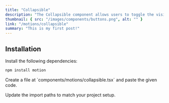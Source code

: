 ```yaml
---
title: "Collapsible"
description: "The Collapsible component allows users to toggle the visibility of content, either collapsed or expanded."
thumbnail: { src: "/images/components/buttons.png", alt: "" }
link: "/motions/collapsible"
summary: "This is my first post!"
---
```


<ComponentPreview name="collapsible-demo" />

## Installation

<Steps>
<Step>
Install the following dependencies:
</Step>

```bash 
npm install motion
```

<Step>
    Create a file at `components/motions/collapsible.tsx` and paste the given
    code.
</Step>

<CollapsibleSource name="collapsible" />

<Step>Update the import paths to match your project setup.</Step>

</Steps>
